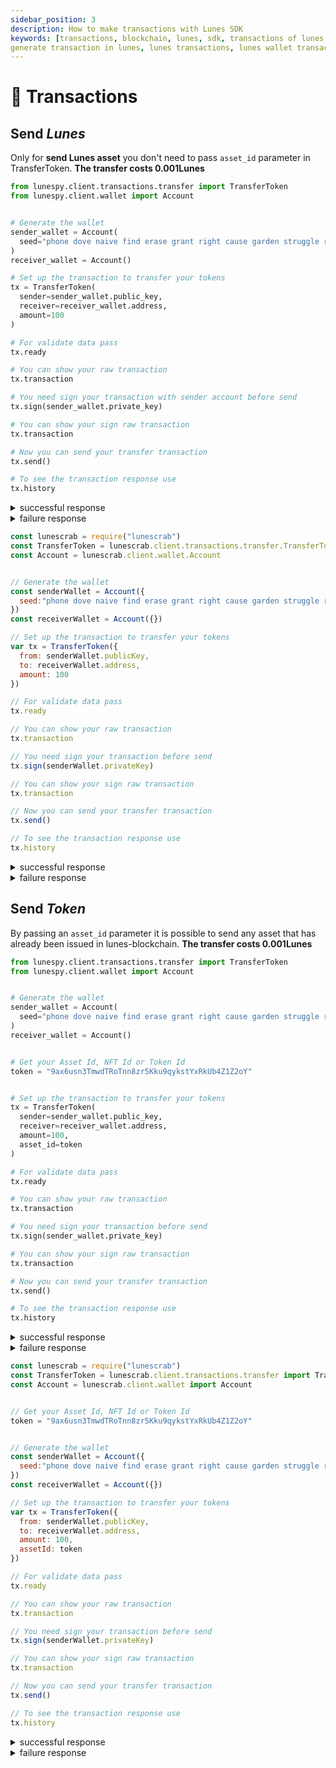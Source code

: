 ```yaml
---
sidebar_position: 3
description: How to make transactions with Lunes SDK
keywords: [transactions, blockchain, lunes, sdk, transactions of lunes sdk, lunes sdk, generate wallet,
generate transaction in lunes, lunes transactions, lunes wallet transactions]
---
```



# 📮 Transactions

## Send _Lunes_

Only for **send Lunes asset** you don't need to pass `asset_id` parameter in TransferToken.
**The transfer costs 0.001Lunes**

<Tabs>
  <TabItem value="Python3" label="Python3" default>

```py
from lunespy.client.transactions.transfer import TransferToken
from lunespy.client.wallet import Account


# Generate the wallet
sender_wallet = Account(
  seed="phone dove naive find erase grant right cause garden struggle robust ball"
)
receiver_wallet = Account()

# Set up the transaction to transfer your tokens
tx = TransferToken(
  sender=sender_wallet.public_key,
  receiver=receiver_wallet.address,
  amount=100
)

# For validate data pass
tx.ready

# You can show your raw transaction
tx.transaction

# You need sign your transaction with sender account before send
tx.sign(sender_wallet.private_key)

# You can show your sign raw transaction
tx.transaction

# Now you can send your transfer transaction
tx.send()

# To see the transaction response use
tx.history
```

<details>
  <summary>successful response</summary>

```json
{
  "ready": true,
  "senderPublicKey": "4SpyrKC8KFq2AF2RjgS6o373vTFrAAwrFmMfYL8PfezE",
  "signature": "4jD1B37yewcwedSZ6gt8LeVPY8f2i4tn8VjrnhNukCkpTrvm1e5YtrH7Byzj7rYTbB9dMzKzdL5P1E7xR7N89zp9",
  "timestamp": 1631473467403,
  "recipient": "37ani1re8pMVYRkHo1xDPtj8kBYyDu3DGkP",
  "feeAsset": "",
  "assetId": "",
  "amount": 100,
  "type": 4,
  "fee": 100000,
  "send": true,
  "response": {
    "type": 4,
    "id": "DFh451K5ot7J8sjobVsrMcAQiFnRESXG6C19UnKsS5Mi",
    "sender": "37bpECMv85nUr14YEfkyyyWKN2gYgrCfDhX",
    "senderPublicKey": "FYvp88jP2xC21JCQfeSxUkg6qmLSGs5x8TBr5V3pT2NH",
    "fee": 100000,
    "timestamp": 1631473695599,
    "signature": "2VwHiMtN2CUqJuMiaGqhsM1Qorhz7jMbjGb5wxN9Hb7WnLZXAwPPTEYjht8Ey8FjDt8739EFnuSvwMiwioqJ3XXd",
    "recipient": "37hqrPGmzzT6xk5GFXbc9u5yYnRmBWSJuTY",
    "assetId": null,
    "amount": 100,
    "feeAsset": null
  }
}
```

</details>

<details>
  <summary>failure response</summary>

```json
{
  "ready": true,
  "senderPublicKey": "4SpyrKC8KFq2AF2RjgS6o373vTFrAAwrFmMfYL8PfezE",
  "signature": "4jD1B37yewcwedSZ6gt8LeVPY8f2i4tn8VjrnhNukCkpTrvm1e5YtrH7Byzj7rYTbB9dMzKzdL5P1E7xR7N89zp9",
  "timestamp": 1631473467403,
  "recipient": "37ani1re8pMVYRkHo1xDPtj8kBYyDu3DGkP",
  "feeAsset": "",
  "assetId": "",
  "amount": 100,
  "type": 4,
  "fee": 100000,
  "send": false,
  "response": {
    "error": 112,
    "message": "State check failed. Reason: Attempt to transfer unavailable funds: Transaction application leads to negative lunes balance to (at least) temporary negative state, current balance equals 0, spends equals -100100, result is -100100",
    "tx": {
      "type": 4,
      "id": "EzQVTZGavd9jmWprnADWMK3dya8ZeF1dAF4JNYmAkkH1",
      "sender": "37QqvghNGWrUWSjALayGjCnT1nC28wXV6pL",
      "senderPublicKey": "4SpyrKC8KFq2AF2RjgS6o373vTFrAAwrFmMfYL8PfezE",
      "fee": 100000,
      "timestamp": 1631473467403,
      "signature": "4jD1B37yewcwedSZ6gt8LeVPY8f2i4tn8VjrnhNukCkpTrvm1e5YtrH7Byzj7rYTbB9dMzKzdL5P1E7xR7N89zp9",
      "recipient": "37ani1re8pMVYRkHo1xDPtj8kBYyDu3DGkP",
      "assetId": null,
      "amount": 100,
      "feeAsset": null
    }
  }
}
```

</details>
  </TabItem>

  <TabItem value="JavaScript" label="JavaScript" default>

```js
const lunescrab = require("lunescrab")
const TransferToken = lunescrab.client.transactions.transfer.TransferToken
const Account = lunescrab.client.wallet.Account


// Generate the wallet
const senderWallet = Account({
  seed:"phone dove naive find erase grant right cause garden struggle robust ball"
})
const receiverWallet = Account({})

// Set up the transaction to transfer your tokens
var tx = TransferToken({
  from: senderWallet.publicKey,
  to: receiverWallet.address,
  amount: 100
})

// For validate data pass
tx.ready

// You can show your raw transaction
tx.transaction

// You need sign your transaction before send
tx.sign(senderWallet.privateKey)

// You can show your sign raw transaction
tx.transaction

// Now you can send your transfer transaction
tx.send()

// To see the transaction response use
tx.history
```

<details>
  <summary>successful response</summary>

```json
{
  "ready": true,
  "senderPublicKey": "4SpyrKC8KFq2AF2RjgS6o373vTFrAAwrFmMfYL8PfezE",
  "signature": "4jD1B37yewcwedSZ6gt8LeVPY8f2i4tn8VjrnhNukCkpTrvm1e5YtrH7Byzj7rYTbB9dMzKzdL5P1E7xR7N89zp9",
  "timestamp": 1631473467403,
  "recipient": "37ani1re8pMVYRkHo1xDPtj8kBYyDu3DGkP",
  "feeAsset": "",
  "assetId": "",
  "amount": 100,
  "type": 4,
  "fee": 100000,
  "send": true,
  "response": {
    "type": 4,
    "id": "DFh451K5ot7J8sjobVsrMcAQiFnRESXG6C19UnKsS5Mi",
    "sender": "37bpECMv85nUr14YEfkyyyWKN2gYgrCfDhX",
    "senderPublicKey": "FYvp88jP2xC21JCQfeSxUkg6qmLSGs5x8TBr5V3pT2NH",
    "fee": 100000,
    "timestamp": 1631473695599,
    "signature": "2VwHiMtN2CUqJuMiaGqhsM1Qorhz7jMbjGb5wxN9Hb7WnLZXAwPPTEYjht8Ey8FjDt8739EFnuSvwMiwioqJ3XXd",
    "recipient": "37hqrPGmzzT6xk5GFXbc9u5yYnRmBWSJuTY",
    "assetId": null,
    "amount": 100,
    "feeAsset": null
  }
}

```
</details>

<details>
  <summary>failure response</summary>

```json
{
  "ready": true,
  "senderPublicKey": "4SpyrKC8KFq2AF2RjgS6o373vTFrAAwrFmMfYL8PfezE",
  "signature": "4jD1B37yewcwedSZ6gt8LeVPY8f2i4tn8VjrnhNukCkpTrvm1e5YtrH7Byzj7rYTbB9dMzKzdL5P1E7xR7N89zp9",
  "timestamp": 1631473467403,
  "recipient": "37ani1re8pMVYRkHo1xDPtj8kBYyDu3DGkP",
  "feeAsset": "",
  "assetId": "",
  "amount": 100,
  "type": 4,
  "fee": 100000,
  "send": false,
  "response": {
    "error": 112,
    "message": "State check failed. Reason: Attempt to transfer unavailable funds: Transaction application leads to negative lunes balance to (at least) temporary negative state, current balance equals 0, spends equals -100100, result is -100100",
    "tx": {
      "type": 4,
      "id": "EzQVTZGavd9jmWprnADWMK3dya8ZeF1dAF4JNYmAkkH1",
      "sender": "37QqvghNGWrUWSjALayGjCnT1nC28wXV6pL",
      "senderPublicKey": "4SpyrKC8KFq2AF2RjgS6o373vTFrAAwrFmMfYL8PfezE",
      "fee": 100000,
      "timestamp": 1631473467403,
      "signature": "4jD1B37yewcwedSZ6gt8LeVPY8f2i4tn8VjrnhNukCkpTrvm1e5YtrH7Byzj7rYTbB9dMzKzdL5P1E7xR7N89zp9",
      "recipient": "37ani1re8pMVYRkHo1xDPtj8kBYyDu3DGkP",
      "assetId": null,
      "amount": 100,
      "feeAsset": null
    }
  }
}
```

</details>
  </TabItem>
</Tabs>

## Send _Token_

By passing an `asset_id` parameter it is possible to send any asset that has already been issued in lunes-blockchain.
**The transfer costs 0.001Lunes**

<Tabs>
  <TabItem value="Python3" label="Python3" default>

```py
from lunespy.client.transactions.transfer import TransferToken
from lunespy.client.wallet import Account


# Generate the wallet
sender_wallet = Account(
  seed="phone dove naive find erase grant right cause garden struggle robust ball"
)
receiver_wallet = Account()


# Get your Asset Id, NFT Id or Token Id
token = "9ax6usn3TmwdTRoTnn8zr5Kku9qykstYxRkUb4Z1Z2oY"


# Set up the transaction to transfer your tokens
tx = TransferToken(
  sender=sender_wallet.public_key,
  receiver=receiver_wallet.address,
  amount=100,
  asset_id=token
)

# For validate data pass
tx.ready

# You can show your raw transaction
tx.transaction

# You need sign your transaction before send
tx.sign(sender_wallet.private_key)

# You can show your sign raw transaction
tx.transaction

# Now you can send your transfer transaction
tx.send()

# To see the transaction response use
tx.history
```

<details>
  <summary>successful response</summary>

```json
{
  "ready": true,
  "senderPublicKey": "4SpyrKC8KFq2AF2RjgS6o373vTFrAAwrFmMfYL8PfezE",
  "signature": "4jD1B37yewcwedSZ6gt8LeVPY8f2i4tn8VjrnhNukCkpTrvm1e5YtrH7Byzj7rYTbB9dMzKzdL5P1E7xR7N89zp9",
  "timestamp": 1631473467403,
  "recipient": "37ani1re8pMVYRkHo1xDPtj8kBYyDu3DGkP",
  "feeAsset": "",
  "assetId": "9ax6usn3TmwdTRoTnn8zr5Kku9qykstYxRkUb4Z1Z2oY",
  "amount": 100,
  "type": 4,
  "fee": 100000,
  "send": true,
  "response": {
    "type": 4,
    "id": "DFh451K5ot7J8sjobVsrMcAQiFnRESXG6C19UnKsS5Mi",
    "sender": "37bpECMv85nUr14YEfkyyyWKN2gYgrCfDhX",
    "senderPublicKey": "FYvp88jP2xC21JCQfeSxUkg6qmLSGs5x8TBr5V3pT2NH",
    "fee": 100000,
    "timestamp": 1631473695599,
    "signature": "2VwHiMtN2CUqJuMiaGqhsM1Qorhz7jMbjGb5wxN9Hb7WnLZXAwPPTEYjht8Ey8FjDt8739EFnuSvwMiwioqJ3XXd",
    "recipient": "37hqrPGmzzT6xk5GFXbc9u5yYnRmBWSJuTY",
    "assetId": "9ax6usn3TmwdTRoTnn8zr5Kku9qykstYxRkUb4Z1Z2oY",
    "amount": 100,
    "feeAsset": null
  }
}
```

</details>

<details>
  <summary>failure response</summary>

```json
{
  "ready": true,
  "senderPublicKey": "4SpyrKC8KFq2AF2RjgS6o373vTFrAAwrFmMfYL8PfezE",
  "signature": "4jD1B37yewcwedSZ6gt8LeVPY8f2i4tn8VjrnhNukCkpTrvm1e5YtrH7Byzj7rYTbB9dMzKzdL5P1E7xR7N89zp9",
  "timestamp": 1631473467403,
  "recipient": "37ani1re8pMVYRkHo1xDPtj8kBYyDu3DGkP",
  "feeAsset": "",
  "assetId": "9ax6usn3TmwdTRoTnn8zr5Kku9qykstYxRkUb4Z1Z2oY",
  "amount": 100,
  "type": 4,
  "fee": 100000,
  "send": false,
  "response": {
    "error": 112,
    "message": "State check failed. Reason: Attempt to transfer unavailable funds: Transaction application leads to negative lunes balance to (at least) temporary negative state, current balance equals 0, spends equals -100100, result is -100100",
    "tx": {
      "type": 4,
      "id": "EzQVTZGavd9jmWprnADWMK3dya8ZeF1dAF4JNYmAkkH1",
      "sender": "37QqvghNGWrUWSjALayGjCnT1nC28wXV6pL",
      "senderPublicKey": "4SpyrKC8KFq2AF2RjgS6o373vTFrAAwrFmMfYL8PfezE",
      "fee": 100000,
      "timestamp": 1631473467403,
      "signature": "4jD1B37yewcwedSZ6gt8LeVPY8f2i4tn8VjrnhNukCkpTrvm1e5YtrH7Byzj7rYTbB9dMzKzdL5P1E7xR7N89zp9",
      "recipient": "37ani1re8pMVYRkHo1xDPtj8kBYyDu3DGkP",
      "assetId": "9ax6usn3TmwdTRoTnn8zr5Kku9qykstYxRkUb4Z1Z2oY",
      "amount": 100,
      "feeAsset": null
    }
  }
}
```

</details>
  </TabItem>

  <TabItem value="JavaScript" label="JavaScript" default>

```js
const lunescrab = require("lunescrab")
const TransferToken = lunescrab.client.transactions.transfer import TransferToken
const Account = lunescrab.client.wallet import Account


// Get your Asset Id, NFT Id or Token Id
token = "9ax6usn3TmwdTRoTnn8zr5Kku9qykstYxRkUb4Z1Z2oY"


// Generate the wallet
const senderWallet = Account({
  seed:"phone dove naive find erase grant right cause garden struggle robust ball"
})
const receiverWallet = Account({})

// Set up the transaction to transfer your tokens
var tx = TransferToken({
  from: senderWallet.publicKey,
  to: receiverWallet.address,
  amount: 100,
  assetId: token
})

// For validate data pass
tx.ready

// You can show your raw transaction
tx.transaction

// You need sign your transaction before send
tx.sign(senderWallet.privateKey)

// You can show your sign raw transaction
tx.transaction

// Now you can send your transfer transaction
tx.send()

// To see the transaction response use
tx.history
```

<details>
  <summary>successful response</summary>

```json
{
  "ready": true,
  "senderPublicKey": "4SpyrKC8KFq2AF2RjgS6o373vTFrAAwrFmMfYL8PfezE",
  "signature": "4jD1B37yewcwedSZ6gt8LeVPY8f2i4tn8VjrnhNukCkpTrvm1e5YtrH7Byzj7rYTbB9dMzKzdL5P1E7xR7N89zp9",
  "timestamp": 1631473467403,
  "recipient": "37ani1re8pMVYRkHo1xDPtj8kBYyDu3DGkP",
  "feeAsset": "",
  "assetId": "",
  "amount": 100,
  "type": 4,
  "fee": 100000,
  "send": true,
  "response": {
    "type": 4,
    "id": "DFh451K5ot7J8sjobVsrMcAQiFnRESXG6C19UnKsS5Mi",
    "sender": "37bpECMv85nUr14YEfkyyyWKN2gYgrCfDhX",
    "senderPublicKey": "FYvp88jP2xC21JCQfeSxUkg6qmLSGs5x8TBr5V3pT2NH",
    "fee": 100000,
    "timestamp": 1631473695599,
    "signature": "2VwHiMtN2CUqJuMiaGqhsM1Qorhz7jMbjGb5wxN9Hb7WnLZXAwPPTEYjht8Ey8FjDt8739EFnuSvwMiwioqJ3XXd",
    "recipient": "37hqrPGmzzT6xk5GFXbc9u5yYnRmBWSJuTY",
    "assetId": null,
    "amount": 100,
    "feeAsset": null
  }
}
```

</details>

<details>
  <summary>failure response</summary>

```json
{
  "ready": true,
  "senderPublicKey": "4SpyrKC8KFq2AF2RjgS6o373vTFrAAwrFmMfYL8PfezE",
  "signature": "4jD1B37yewcwedSZ6gt8LeVPY8f2i4tn8VjrnhNukCkpTrvm1e5YtrH7Byzj7rYTbB9dMzKzdL5P1E7xR7N89zp9",
  "timestamp": 1631473467403,
  "recipient": "37ani1re8pMVYRkHo1xDPtj8kBYyDu3DGkP",
  "feeAsset": "",
  "assetId": "",
  "amount": 100,
  "type": 4,
  "fee": 100000,
  "send": false,
  "response": {
    "error": 112,
    "message": "State check failed. Reason: Attempt to transfer unavailable funds: Transaction application leads to negative lunes balance to (at least) temporary negative state, current balance equals 0, spends equals -100100, result is -100100",
    "tx": {
      "type": 4,
      "id": "EzQVTZGavd9jmWprnADWMK3dya8ZeF1dAF4JNYmAkkH1",
      "sender": "37QqvghNGWrUWSjALayGjCnT1nC28wXV6pL",
      "senderPublicKey": "4SpyrKC8KFq2AF2RjgS6o373vTFrAAwrFmMfYL8PfezE",
      "fee": 100000,
      "timestamp": 1631473467403,
      "signature": "4jD1B37yewcwedSZ6gt8LeVPY8f2i4tn8VjrnhNukCkpTrvm1e5YtrH7Byzj7rYTbB9dMzKzdL5P1E7xR7N89zp9",
      "recipient": "37ani1re8pMVYRkHo1xDPtj8kBYyDu3DGkP",
      "assetId": null,
      "amount": 100,
      "feeAsset": null
    }
  }
}
```

</details>
  </TabItem>

</Tabs>
